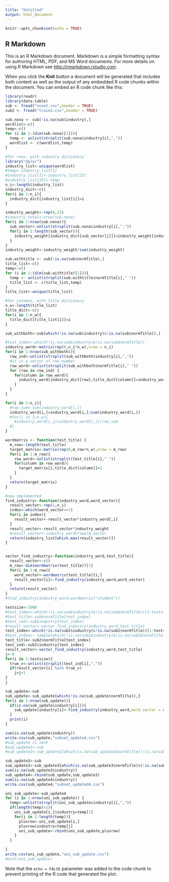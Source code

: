 ---
title: "Untitled"
output: html_document
---

```{r setup, include=FALSE}
knitr::opts_chunk$set(echo = TRUE)
```

## R Markdown

This is an R Markdown document. Markdown is a simple formatting syntax for authoring HTML, PDF, and MS Word documents. For more details on using R Markdown see <http://rmarkdown.rstudio.com>.

When you click the **Knit** button a document will be generated that includes both content as well as the output of any embedded R code chunks within the document. You can embed an R code chunk like this:
```{r}
library(readr)
library(data.table)
sub <- fread("suset.csv",header = TRUE)
sub2 <- fread("train2.csv",header = TRUE)
```

```{r}
sub.nona <- sub[!is.na(sub$industry),]
wordlist<-c()
temp<-c()
for (i in 1:(dim(sub.nona)[1])){
  temp <- unlist(strsplit(sub.nona$industry[i],","))
  wordlist <- c(wordlist,temp)
}
```


```{r}
#for rows, with industry dictionary
library("dplyr")
industry_list<-unique(wordlist)
#temp<-industry_list[1]
#industry_list[1]<-industry_list[25]
#industry_list[25]<-temp
n_i<-length(industry_list)
industry_dict<-c()
for(i in 1:n_i){
  industry_dict[industry_list[i]]=i
}

industry_weight<-rep(0,25)
#industry_total<-nrow(sub.nona)
for(i in 1:nrow(sub.nona)){
  sub_vector<-unlist(strsplit(sub.nona$industry[i],","))
  for(j in 1:length(sub_vector)){
    industry_weight[industry_dict[sub_vector[j]]]=industry_weight[industry_dict[sub_vector[j]]]+1
  }
}
industry_weight<-industry_weight/sum(industry_weight)
```




```{r}
sub.withtitle <- sub[!is.na(sub$normTitle),]
title_list<-c()
temp<-c()
for (i in 1:(dim(sub.withtitle)[1])){
  temp <- unlist(strsplit(sub.withtitle$normTitle[i]," "))
  title_list <- c(title_list,temp)
}
title_list<-unique(title_list)
```




```{r}
#for columns, with title dictionary
n_w<-length(title_list)
title_dict<-c()
for(i in 1:n_w){
  title_dict[title_list[i]]=i
}
```





```{r}

sub_withboth<-sub[which(!is.na(sub$industry)&!is.na(sub$normTitle)),]

#test_index<-which(!is.na(sub$industry)&!is.na(sub$normTitle))
industry_word<-matrix(rep(0,n_i*n_w),nrow = n_i)
for(i in 1:nrow(sub_withboth)){
  row_ind<-unlist(strsplit(sub_withboth$industry[i],","))
  #it is a vector of row number
  row_word<-unlist(strsplit(sub_withboth$normTitle[i]," "))
  for (row in row_ind) {
    for(column in row_word){
      industry_word[industry_dict[row],title_dict[column]]=industry_word[industry_dict[row],title_dict[column]]+1
    }
  }
}

for(i in 1:n_i){
  #row_sum<-sum(industry_word[i,])
  industry_word[i,]=industry_word[i,]/sum(industry_word[i,])
  #for(j in 1:n_w){
    #industry_word[i,j]=industry_word[i,j]/row_sum
  #}
}

```





```{r}

wordmatrix <- function(test_title) {
  m_row<-length(test_title)
  target_matrix<-matrix(rep(0,m_row*n_w),nrow = m_row)
  for(i in 1:m_row){
    row_word<-unlist(strsplit(test_title[i]," "))
    for(column in row_word){
      target_matrix[i,title_dict[column]]=1
    }
  }
  return(target_matrix)
}

#new implemented
find_industry<-function(industry_word,word_vector){
  result_vector<-rep(1,n_i)
  index<-which(word_vector==1)
  for(i in index){
    result_vector<-result_vector*industry_word[,i]
  }
  result_vector<-result_vector*industry_weight
  #result_vector<-industry_word%*%word_vector
  return(industry_list[which.max(result_vector)])
}


vector_find_industry<-function(industry_word,test_title){
  result_vector<-c()
  m_row<-dim(wordmatrix(test_title))[1]
  for(i in 1:m_row){
    word_vector<-wordmatrix(test_title)[i,]
    result_vector[i]<-find_industry(industry_word,word_vector)
  }
  return(result_vector)
}
#find_industry(industry_word,wordmatrix("student"))

```




```{r}
testsize<-1000
#test_index<-which(!is.na(sub$industry)&!is.na(sub$normTitle))[1:testsize]
#test_title<-sub$normTitle[test_index]
#test_ind<-sub$industry[test_index]
#result_vector<-vector_find_industry(industry_word,test_title)
test_index<-which(!is.na(sub2$industry)&!is.na(sub2$normTitle))[1:testsize]
#test_index<- sample(which(!is.na(sub2$industry)&!is.na(sub2$normTitle)) ,testsize,replace = FALSE)
test_title<-sub2$normTitle[test_index]
test_ind<-sub2$industry[test_index]
result_vector<-vector_find_industry(industry_word,test_title)
j<-0
for(i in 1:testsize){
  true_v<-unlist(strsplit(test_ind[i],","))
  if(result_vector[i] %in% true_v)
    j=j+1
}
j

```

```{r}
sub_update<-sub
sub_update<-sub_update[which(!is.na(sub_update$normTitle)),]
for(i in 1:nrow(sub_update)){
  if(is.na(sub_update$industry[i])){
    sub_update$industry[i]<-find_industry(industry_word,word_vector = c(sub_update$normTitle[i]))
  }
  print(i)
}

sum(is.na(sub_update$industry))
write.csv(sub_update,"subset_updated.csv")
#sub_update is sent
#sub_update2<-sub
#sub_update2<-sub_update2[which(is.na(sub_update2$normTitle)|!is.na(sub_update2$industry)),]

sub_update3<-sub
sub_update3<-sub_update3[which(is.na(sub_update3$normTitle)&(!is.na(sub_update3$industry))),]
sum(is.na(sub_update3$industry))
sub_update4<-rbind(sub_update,sub_update3)
sum(is.na(sub_update4$industry))
write.csv(sub_update4,"subset_updated4.csv")
```

```{r}
uni_sub_update<-sub_update4
for (i in 1:nrow(uni_sub_update)) {
  temp<-unlist(strsplit(uni_sub_update$industry[i],","))
  if(length(temp)>1){
    uni_sub_update[i,]$industry=temp[1]
    for(j in 2:length(temp)){
      plusrow<-uni_sub_update[i,]
      plusrow$industry=temp[j]
      uni_sub_update<-rbind(uni_sub_update,plusrow)
    }
  }
  
}
write.csv(uni_sub_update,"uni_sub_update.csv")
#ncol(uni_sub_update)

```




Note that the `echo = FALSE` parameter was added to the code chunk to prevent printing of the R code that generated the plot.
